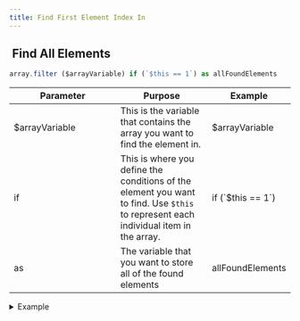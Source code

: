 ```yaml
---
title: Find First Element Index In
---
```


## <img src="../assets/CleanShot 2025-02-27 at 10.32.33@2x.png" alt="" data-size="line">  Find All Elements <a href="#xs-arrayfilter" id="xs-arrayfilter"></a>

```javascript
array.filter ($arrayVariable) if (`$this == 1`) as allFoundElements
```

<table><thead><tr><th width="175">Parameter</th><th>Purpose</th><th>Example</th></tr></thead><tbody><tr><td>$arrayVariable</td><td>This is the variable that contains the array you want to find the element in.</td><td>$arrayVariable</td></tr><tr><td>if</td><td>This is where you define the conditions of the element you want to find. Use <code>$this</code> to represent each individual item in the array.</td><td>if (`$this == 1`)</td></tr><tr><td>as</td><td>The variable that you want to store all of the found elements</td><td>allFoundElements</td></tr></tbody></table>

<details>

<summary>Example</summary>

```javascript
array.filter ($arrayVariable) if (`$this == 1`) as allFoundElements
```

![](<../assets/CleanShot 2025-03-06 at 12.26.41.png>)

![](<../assets/CleanShot 2025-03-06 at 12.27.01.png>)

</details>
